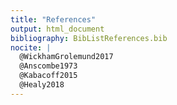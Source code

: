 ```yaml
---
title: "References"
output: html_document
bibliography: BibListReferences.bib
nocite: |
  @WickhamGrolemund2017
  @Anscombe1973
  @Kabacoff2015
  @Healy2018
---
```




<!-- Instructions begin here 

A report is written in plain English (Author, 2024) without using citationkey, such as [@author2024]. Is it possible to just print the references list?
    
Yes, nocite creates a Bibliography list.

Ensure to indent. Otherwise, it won't compile! 
No need to sort the list.

Check the entry in html. Fix any mistakes in Zotero. 
To convert to a Word file, use as below.

You can use the full path for the bib file.

---
title: "References"
output: word_document
bibliography: W:/path/Zotero/references.bib
nocite: |
  @WickhamGrolemund2017
  @Anscombe1973
  @Kabacoff2015
---

Need to use your own docx Ref template?
Must change the ref system style? See below.

---
title: "References"
output:
  word_document:
    reference_docx: Bib_Template.docx
bibliography: W:/path/Zotero/references.bib
csl: W:/path/Zotero/styles/apa.csl
nocite: |
  @WickhamGrolemund2017
  @Anscombe1973
  @Kabacoff2015
---

End of Instructions.

Hardcore semiautomation individuals can consider includetext field in Word. It has its own caveat, though!

-->
